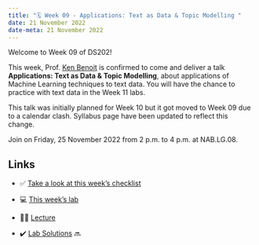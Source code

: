 ---
title: "🗓️ Week 09 - Applications: Text as Data & Topic Modelling "
date: 21 November 2022
date-meta: 21 November 2022
---

Welcome to Week 09 of DS202!

This week, Prof. [Ken Benoit](https://kenbenoit.net/) is confirmed to come and deliver a talk **Applications: Text as Data & Topic Modelling**, about applications of Machine Learning techniques to text data. You will have the chance to practice with text data in the Week 11 labs.

This talk was initially planned for Week 10 but it got moved to Week 09 due to a calendar clash. Syllabus page have been updated to reflect this change.

Join on Friday, 25 November 2022 from 2 p.m. to 4 p.m. at NAB.LG.08.

## Links

- ✅ [Take a look at this week's checklist](/weeks/week09/checklist.qmd)

- 💻 [This week's lab](/weeks/week09/lab.qmd)

- 👨‍🏫 [Lecture](/weeks/week09/lecture.qmd)

- ✔️ [Lab Solutions]() 🔜